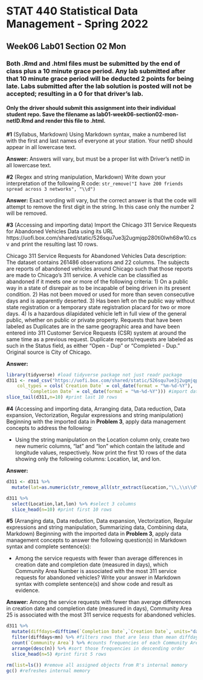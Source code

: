 # STAT 440 Statistical Data Management - Spring 2022
## Week06 Lab01 Section 02 Mon
### Both .Rmd and .html files must be submitted by the end of class plus a 10 minute grace period. Any lab submitted after that 10 minute grace period will be deducted 2 points for being late. Labs submitted after the lab solution is posted will not be accepted; resulting in a 0 for that driver's lab.
#### Only the driver should submit this assignment into their individual student repo. Save the filename as lab01-week06-section02-mon-netID.Rmd and render this file to .html. 


**#1** (Syllabus, Markdown) Using Markdown syntax, make a numbered list with the first and last names of everyone at your station. Your netID should appear in all lowercase text.

**Answer:** Answers will vary, but must be a proper list with Driver's netID in all lowercase text.

**#2** (Regex and string manipulation, Markdown) Write down your interpretation of the following R code: `str_remove("I have 200 friends spread across 3 networks", "\\d")`

**Answer:** Exact wording will vary, but the correct answer is that the code will attempt to remove the first digit in the string. In this case only the number 2 will be removed.

**#3** (Accessing and importing data) Import the Chicago 311 Service Requests for Abandoned Vehicles Data using its URL https://uofi.box.com/shared/static/526squ7ue3j2ugmjqp280ti0lwh68w10.csv and print the resulting last 10 rows.

Chicago 311 Service Requests for Abandoned Vehicles Data description: The dataset contains 261486 observations and 22 columns. The subjects are reports of abandoned vehicles around Chicago such that those reports are made to Chicago's 311 service. A vehicle can be classified as abandoned if it meets one or more of the following criteria: 1) On a public way in a state of disrepair as to be incapable of being driven in its present condition. 2) Has not been moved or used for more than seven consecutive days and is apparently deserted. 3) Has been left on the public way without state registration or a temporary state registration placard for two or more days. 4) Is a hazardous dilapidated vehicle left in full view of the general public, whether on public or private property. Requests that have been labeled as Duplicates are in the same geographic area and have been entered into 311 Customer Service Requests (CSR) system at around the same time as a previous request. Duplicate reports/requests are labeled as such in the Status field, as either "Open - Dup" or "Completed - Dup." Original source is City of Chicago.

**Answer:**

```{r prob3}
library(tidyverse) #load tidyverse package not just readr package
d311 <- read_csv("https://uofi.box.com/shared/static/526squ7ue3j2ugmjqp280ti0lwh68w10.csv", 
    col_types = cols(`Creation Date` = col_date(format = "%m-%d-%Y"), 
        `Completion Date` = col_date(format = "%m-%d-%Y"))) #import data and reformat columns as dates
slice_tail(d311,n=10) #print last 10 rows
```

**#4** (Accessing and importing data, Arranging data, Data reduction, Data expansion, Vectorization, Regular expressions and string manipulation) Beginning with the imported data in **Problem 3**, apply data management concepts to address the following:

- Using the string manipulation on the Location column only, create two new numeric columns, "lat" and "lon" which contain the latitude and longitude values, respectively. Now print the first 10 rows of the data showing only the following columns: Location, lat, and lon.

**Answer:**

```{r prob4}
d311 <- d311 %>%
  mutate(lat=as.numeric(str_remove_all(str_extract(Location,"\\,\\s\\d\\d\\.\\d+"), "\\,|\\s")),lon=as.numeric(str_extract(Location,"\\-\\d\\d\\.\\d+"))) #add new column lat such that we extract the second number beginning with comma and whitespace and remove commas and whitespace, add new column lon such that we extract the first number beginning with negative sign (no need to remove anything)

d311 %>%
  select(Location,lat,lon) %>% #select 3 columns
  slice_head(n=10) #print first 10 rows
```

**#5** (Arranging data, Data reduction, Data expansion, Vectorization, Regular expressions and string manipulation, Summarizing data, Combining data, Markdown) Beginning with the imported data in **Problem 3**, apply data management concepts to answer the following question(s) in Markdown syntax and complete sentence(s):

- Among the service requests with fewer than average differences in creation date and completion date (measured in days), which Community Area Number is associated with the most 311 service requests for abandoned vehicles? Write your answer in Markdown syntax with complete sentence(s) and show code and result as evidence.

**Answer:** Among the service requests with fewer than average differences in creation date and completion date (measured in days), Community Area 25 is associated with the most 311 service requests for abandoned vehicles.

```{r prob5}
d311 %>%
  mutate(diffdays=difftime(`Completion Date`,`Creation Date`, units="days"), mn= mean(diffdays,na.rm=TRUE)) %>% #create new column called diffdays which is the difference between Completion Date and Creation Date and ensures the units of time equals days, add new column mn which computes the mean of the newly created column diffdays and removes NAs from the calculation of the mean
  filter(diffdays<mn) %>% #filters rows that are less than mean diffdays
  count(`Community Area`) %>% #counts frequencies of each Community Area
  arrange(desc(n)) %>% #sort those frequencies in descending order
  slice_head(n=5) #print first 5 rows

rm(list=ls()) #remove all assigned objects from R's internal memory
gc() #refreshes internal memory
```

